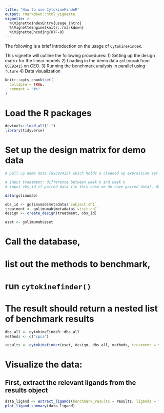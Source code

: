```yaml
---
title: "How to use CytokineFindeR"
output: rmarkdown::html_vignette
vignette: >
  %\VignetteIndexEntry{usage_intro}
  %\VignetteEngine{knitr::rmarkdown}
  %\VignetteEncoding{UTF-8}
---
```


The following is a brief introduction on the usage of `CytokineFindeR`. 

This vignette will outline the following procedures:
1) Setting up the design matrix for the linear models
2) Loading in the demo data `golimumab` from `GSE92415` on GEO.
3) Running the benchmark analysis in parallel using `future`
4) Data visualization

```r
knitr::opts_chunk$set(
  collapse = TRUE,
  comment = "#>"
)
```

# Load the R packages
```r
devtools::load_all(".")
library(tidyverse)
```

# Set up the design matrix for demo data 
```r
# pull up demo data (GSE92415) which holds a cleaned up expression set and meta data subset for the treatment (golimumab) on ulcerative colitus patients

# Input treatment: difference between week 0 and week 6
# input obs_id if paired data (in this case we do have paired data), GSM IDs different for same sample IDs due to different time points

data(golimumab)

obs_id <- golimumab$metadata$`subject:ch1`
treatment <- golimumab$metadata$`visit:ch1`
design <- create_design(treatment, obs_id)

eset <- golimumab$eset
```

# Call the database, 
# list out the methods to benchmark, 
# run `cytokinefinder()`
# The result should return a nested list of benchmark results
```r
dbs_all <- cytokineFindeR::dbs_all
methods <- c("cpca")

results <- cytokinefinder(eset, design, dbs_all, methods, treatment = treatment)
```

# Visualize the data:
## First, extract the relevant ligands from the results object
```r
data_ligand <- extract_ligands(benchmark_results = results, ligands = "TNF")
plot_ligand_summary(data_ligand)
```

